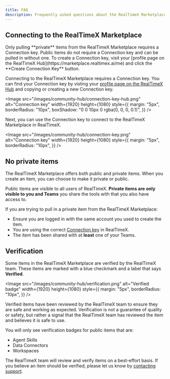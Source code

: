 ```yaml
---
title: FAQ
description: Frequently asked questions about the RealTimeX Marketplace.
---
```




## Connecting to the RealTimeX Marketplace

<Callout type="info" emoji="🔑">
  Only pulling **private** items from the RealTimeX Marketplace requires a
  Connection key. Public items do not require a Connection key and can be pulled
  in without one. To create a Connection key, visit your [profile page on the
  RealTimeX Hub](https://marketplace.realtimex.ai/me) and click the **Create
  Connection Key** button.
</Callout>

Connecting to the RealTimeX Marketplace requires a Connection key. You can find your Connection key by visting your [profile page on the RealTimeX Hub](https://marketplace.realtimex.ai/me) and copying or creating a new Connection key.

<Image
  src="/images/community-hub/connection-key-hub.png"
  alt="Connection key"
  width={1920}
  height={1080}
  style={{
    margin: "5px",
    borderRadius: "10px",
    boxShadow: "0 0 10px 0 rgba(0, 0, 0, 0.1)",
  }}
/>

Next, you can use the Connection key to connect to the RealTimeX Marketplace in RealTimeX.

<Image
  src="/images/community-hub/connection-key.png"
  alt="Connection key"
  width={1920}
  height={1080}
  style={{
    margin: "5px",
    borderRadius: "10px",
  }}
/>

## No private items

The RealTimeX Marketplace offers both public and private items. When you create an item, you can choose to make it private or public.

Public items are visible to all users of RealTimeX. **Private items are only visible to you and Teams** you share the tools with that you also have access to.

If you are trying to pull in a private item from the RealTimeX Marketplace:

- Ensure you are logged in with the same account you used to create the item.
- You are using the correct [Connection key](#connecting-to-the-RealTimeX-community-hub) in RealTimeX.
- The item has been shared with at **least** one of your Teams.

## Verification

Some items in the RealTimeX Marketplace are verified by the RealTimeX team. These items are marked with a blue checkmark and a label that says **Verified**.

<Image
  src="/images/community-hub/verification.png"
  alt="Verified badge"
  width={1920}
  height={1080}
  style={{
    margin: "5px",
    borderRadius: "10px",
  }}
/>

Verified items have been reviewed by the RealTimeX team to ensure they are safe and working as expected. Verification is not a guarantee of quality or safety, but rather a signal that the RealTimeX team has reviewed the item and believes it is safe to use.

You will only see verification badges for public items that are:

- Agent Skills
- Data Connectors
- Workspaces

The RealTimeX team will review and verify items on a best-effort basis. If you believe an item should be verified, please let us know by [contacting support](mailto:team@realtimex.ai).
